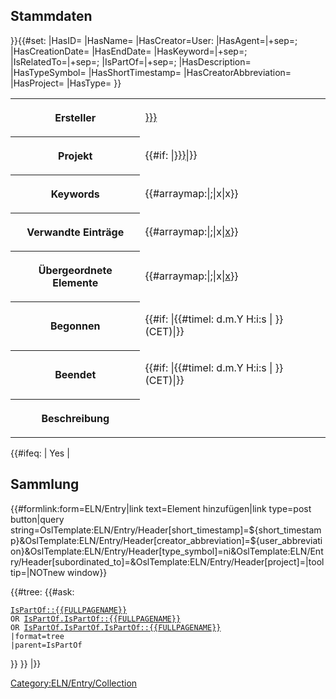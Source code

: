 <includeonly> <!-- __NOCACHE__ --> <div style="display:none">{{#if: {{{project|}}} |{{{{{project}}}/_acl}} }}</div><!-- {{#ifexist: {{{project|}}}/_acl |{{{{{project}}}/_acl}} }} --><!-- inherit permissions -->
<div class="custom-section-edit-link-eln-entry">
== Stammdaten ==
</div>
<!-- {{OslTemplate:Helper/UI/VE/Visible |content=Stammdaten bearbeiten}}
{{OslTemplate:Helper/UI/VE/Hidden|content={{#formlink:form=ELN/Entry|link text=Stammdaten bearbeiten|link type=post button|target={{FULLPAGENAME}}}}}} -->

<!-- <div style="float:right">
{{#ask: [[{{FULLPAGENAME}}]]
|?HasKeyword
|format=tagcloud
|limit=2500
|link=all
|headers=show
|searchlabel=… further results
|tagorder=alphabetical
|template=Tagcloud.tag.title
|increase=log
|widget=sphere
|height=200
|width=200
|mincount=1
|minsize=70
|maxsize=220
|maxtags=1000
}}
</div> -->{{DISPLAYTITLE: {{#if: {{{name|}}}|{{{name|}}} ({{PAGENAME}}) | {{PAGENAME}} }}
}}{{#set:
|HasID={{PAGENAME}}
|HasName={{{name|}}}
|HasCreator=User:{{{creator|}}}
|HasAgent={{{agents|}}}|+sep=;
|HasCreationDate={{{start_date|}}}
|HasEndDate={{{end_date|}}}
|HasKeyword={{{keywords|}}}|+sep=;
|IsRelatedTo={{{related_entries|}}}|+sep=;
|IsPartOf={{{subordinated_to|}}}|+sep=;
|HasDescription={{{description|}}}
|HasTypeSymbol={{{type_symbol|}}}
|HasShortTimestamp={{{short_timestamp|}}}
|HasCreatorAbbreviation={{{creator_abbreviation|}}}
|HasProject={{{project|}}}
|HasType={{{type|}}}
}}<!-- {{#ask: [[{{FULLPAGENAME}}]]
|mainlabel=-
|?HasCreator=Ersteller
|?HasProject=Projekt
|?HasKeyword=Keywords
|?HasCreationDate=Begonnen
|?HasEndDate=Beendet
|?HasDescription=Beschreibung
|format=table
|transpose=true
}}
{{#ask: [[{{FULLPAGENAME}}]]
|mainlabel=-
|?IsRelatedTo=Verwandte Einträge
|format=table
|transpose=true
}}
 --><table class="sortable wikitable smwtable jquery-tablesorter">
<tr>
<th>Ersteller</th>
<td>[[User:{{{creator|}}}]]</td>
</tr>
<tr>
<th>Projekt</th>
<td>{{#if: {{{project|}}}|[[{{{project|}}}]]|}}</td>
</tr>
<tr>
<th>Keywords</th>
<td>{{#arraymap:{{{keywords|}}}|;|x|x}}</td>
</tr>
<tr>
<th>Verwandte Einträge</th>
<td>{{#arraymap:{{{related_entries|}}}|;|x|[[x]]}}</td>
</tr>
<tr>
<th>Übergeordnete Elemente</th>
<td>{{#arraymap:{{{subordinated_to|}}}|;|x|[[x]]}}</td>
</tr>
<tr>
<th>Begonnen</th>
<td>{{#if: {{{start_date|}}} |{{#timel: d.m.Y H:i:s | {{{start_date|}}} }} (CET)|}}</td>
</tr>
<tr>
<th>Beendet</th>
<td>{{#if: {{{end_date|}}} |{{#timel: d.m.Y H:i:s | {{{end_date|}}} }} (CET)|}}</td><!-- {{#timel: d. F Y, H:i:s | {{{end_date|}}} | de}} -->
</tr>
<tr>
<th>Beschreibung</th>
<td>{{{description|}}}</td>
</tr>
</table>
<!-- {{#ifeq: {{OslTemplate:Helper/Query/Plain |property=HasType}} | collection | -->
{{#ifeq: {{{collection|}}} | Yes | [[Category:ELN/Entry/Collection]]
== Sammlung ==
<div class=dynamic-page-form-link>{{#formlink:form=ELN/Entry|link text=Element hinzufügen|link type=post button|query string=OslTemplate:ELN/Entry/Header[short_timestamp]=${short_timestamp}&OslTemplate:ELN/Entry/Header[creator_abbreviation]=${user_abbreviation}&OslTemplate:ELN/Entry/Header[type_symbol]=ni&OslTemplate:ELN/Entry/Header[subordinated_to]={{FULLPAGENAME}}&OslTemplate:ELN/Entry/Header[project]={{{project|}}}|tooltip=|NOTnew window}}</div>
{{#tree:
{{#ask:
 [[IsPartOf::{{FULLPAGENAME}}]]
 OR [[IsPartOf.IsPartOf::{{FULLPAGENAME}}]]
 OR [[IsPartOf.IsPartOf.IsPartOf::{{FULLPAGENAME}}]]
 |format=tree
 |parent=IsPartOf
}}
}}
|}}
<!-- 
== Inhalt ==
{{OslTemplate:Helper/UI/VE/EditButton}} -->
<!-- <inputbox>
type=create
default={{FULLPAGENAME}}
buttonlabel=Inhalt bearbeiten
hidden=yes
</inputbox> -->
<div id="custom-ve-add-first-section-link"></div>
</includeonly>